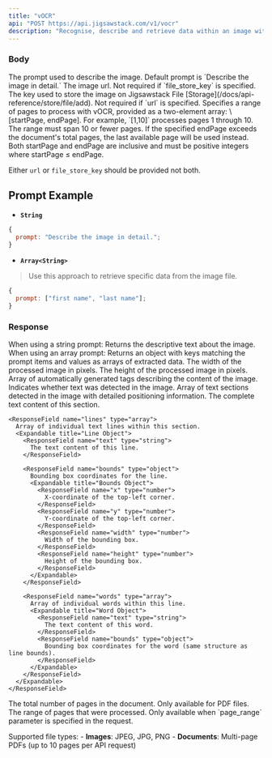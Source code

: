 ```yaml
---
title: "vOCR"
api: "POST https://api.jigsawstack.com/v1/vocr"
description: "Recognise, describe and retrieve data within an image with great accuracy."
---
```



### Body

<ParamField body="prompt" type="string | Array<string>">
  The prompt used to describe the image. Default prompt is `Describe the image in detail.`
</ParamField>

<ParamField body="url" type="string">
  The image url. Not required if `file_store_key` is specified.
</ParamField>

<ParamField body="file_store_key" type="string">
  The key used to store the image on Jigsawstack File [Storage](/docs/api-reference/store/file/add). Not required if `url` is specified.
</ParamField>

<ParamField body="page_range" type="Array<number>">
  Specifies a range of pages to process with vOCR, provided as a two-element array: \[startPage, endPage]. For example, `[1,10]` processes pages 1
  through 10. The range must span 10 or fewer pages. If the specified endPage exceeds the document's total pages, the last available page will be used
  instead. Both startPage and endPage are inclusive and must be positive integers where startPage ≤ endPage.
</ParamField>

<Info>Either `url` or `file_store_key` should be provided not both.</Info>

## Prompt Example

- **`String`**

```javascript
{
  prompt: "Describe the image in detail.";
}
```

- **`Array<String>`**

> Use this approach to retrieve specific data from the image file.

```javascript
{
  prompt: ["first name", "last name"];
}
```

<Snippet file="header.mdx" />

### Response

<BasicResponse/>
<ResponseField name="context" type="string | object">
  When using a string prompt: Returns the descriptive text about the image.
  When using an array prompt: Returns an object with keys matching the prompt items and values as arrays of extracted data.
</ResponseField>

<ResponseField name="width" type="number">
  The width of the processed image in pixels.
</ResponseField>

<ResponseField name="height" type="number">
  The height of the processed image in pixels.
</ResponseField>

<ResponseField name="tags" type="string[]">
  Array of automatically generated tags describing the content of the image.
</ResponseField>

<ResponseField name="has_text" type="boolean">
  Indicates whether text was detected in the image.
</ResponseField>

<ResponseField name="sections" type="array">
  Array of text sections detected in the image with detailed positioning information.
  <Expandable title="Section Object">
    <ResponseField name="text" type="string">
      The complete text content of this section.
    </ResponseField>
    
    <ResponseField name="lines" type="array">
      Array of individual text lines within this section.
      <Expandable title="Line Object">
        <ResponseField name="text" type="string">
          The text content of this line.
        </ResponseField>
        
        <ResponseField name="bounds" type="object">
          Bounding box coordinates for the line.
          <Expandable title="Bounds Object">
            <ResponseField name="x" type="number">
              X-coordinate of the top-left corner.
            </ResponseField>
            <ResponseField name="y" type="number">
              Y-coordinate of the top-left corner.
            </ResponseField>
            <ResponseField name="width" type="number">
              Width of the bounding box.
            </ResponseField>
            <ResponseField name="height" type="number">
              Height of the bounding box.
            </ResponseField>
          </Expandable>
        </ResponseField>
        
        <ResponseField name="words" type="array">
          Array of individual words within this line.
          <Expandable title="Word Object">
            <ResponseField name="text" type="string">
              The text content of this word.
            </ResponseField>
            <ResponseField name="bounds" type="object">
              Bounding box coordinates for the word (same structure as line bounds).
            </ResponseField>
          </Expandable>
        </ResponseField>
      </Expandable>
    </ResponseField>
  </Expandable>
</ResponseField>

<ResponseField name="total_pages" type="number" optional>
  The total number of pages in the document. Only available for PDF files.
</ResponseField>

<ResponseField name="page_range" type="number[]" optional>
  The range of pages that were processed. Only available when `page_range` parameter is specified in the request.
</ResponseField>


<Info>Supported file types: - **Images**: JPEG, JPG, PNG - **Documents**: Multi-page PDFs (up to 10 pages per API request)</Info>

<VocrSnippet />

